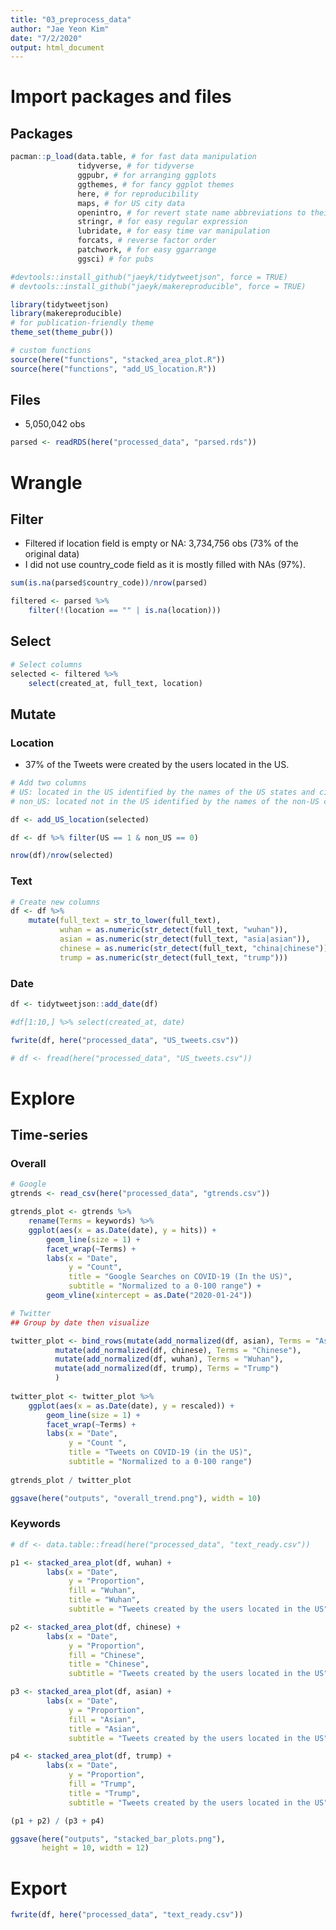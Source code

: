```yaml
---
title: "03_preprocess_data"
author: "Jae Yeon Kim"
date: "7/2/2020"
output: html_document
---
```


# Import packages and files 

## Packages

```r

pacman::p_load(data.table, # for fast data manipulation
               tidyverse, # for tidyverse 
               ggpubr, # for arranging ggplots   
               ggthemes, # for fancy ggplot themes
               here, # for reproducibility 
               maps, # for US city data
               openintro, # for revert state name abbreviations to their original forms 
               stringr, # for easy regular expression
               lubridate, # for easy time var manipulation
               forcats, # reverse factor order 
               patchwork, # for easy ggarrange
               ggsci) # for pubs 

#devtools::install_github("jaeyk/tidytweetjson", force = TRUE)
# devtools::install_github("jaeyk/makereproducible", force = TRUE)

library(tidytweetjson)
library(makereproducible)
# for publication-friendly theme 
theme_set(theme_pubr())

# custom functions
source(here("functions", "stacked_area_plot.R"))
source(here("functions", "add_US_location.R"))
```

## Files 

- 5,050,042 obs 

```r

parsed <- readRDS(here("processed_data", "parsed.rds"))

```

# Wrangle 

## Filter

- Filtered if location field is empty or NA: 3,734,756 obs (73% of the original data)
- I did not use country_code field as it is mostly filled with NAs (97%).

```r

sum(is.na(parsed$country_code))/nrow(parsed)

filtered <- parsed %>%
    filter(!(location == "" | is.na(location)))

```

## Select 

```r

# Select columns 
selected <- filtered %>% 
    select(created_at, full_text, location) 

```

## Mutate 

### Location 

- 37% of the Tweets were created by the users located in the US.

```r

# Add two columns
# US: located in the US identified by the names of the US states and cities 
# non_US: located not in the US identified by the names of the non-US countries 

df <- add_US_location(selected)

df <- df %>% filter(US == 1 & non_US == 0)

nrow(df)/nrow(selected)

```

### Text 

```r

# Create new columns 
df <- df %>%
    mutate(full_text = str_to_lower(full_text),
           wuhan = as.numeric(str_detect(full_text, "wuhan")),
           asian = as.numeric(str_detect(full_text, "asia|asian")),
           chinese = as.numeric(str_detect(full_text, "china|chinese")),
           trump = as.numeric(str_detect(full_text, "trump")))

```

### Date

```r
df <- tidytweetjson::add_date(df)

#df[1:10,] %>% select(created_at, date)

fwrite(df, here("processed_data", "US_tweets.csv"))

# df <- fread(here("processed_data", "US_tweets.csv"))

```

# Explore 

## Time-series

### Overall 

```r

# Google 
gtrends <- read_csv(here("processed_data", "gtrends.csv"))

gtrends_plot <- gtrends %>%
    rename(Terms = keywords) %>%
    ggplot(aes(x = as.Date(date), y = hits)) +
        geom_line(size = 1) +
        facet_wrap(~Terms) +
        labs(x = "Date",
             y = "Count",
             title = "Google Searches on COVID-19 (In the US)",
             subtitle = "Normalized to a 0-100 range") +
        geom_vline(xintercept = as.Date("2020-01-24"))

# Twitter 
## Group by date then visualize 

twitter_plot <- bind_rows(mutate(add_normalized(df, asian), Terms = "Asian"), 
          mutate(add_normalized(df, chinese), Terms = "Chinese"),
          mutate(add_normalized(df, wuhan), Terms = "Wuhan"),
          mutate(add_normalized(df, trump), Terms = "Trump")
          )
             
twitter_plot <- twitter_plot %>%
    ggplot(aes(x = as.Date(date), y = rescaled)) +
        geom_line(size = 1) +
        facet_wrap(~Terms) +
        labs(x = "Date",
             y = "Count ",
             title = "Tweets on COVID-19 (in the US)",
             subtitle = "Normalized to a 0-100 range") 
                    
gtrends_plot / twitter_plot 

ggsave(here("outputs", "overall_trend.png"), width = 10)

```

### Keywords 

```r

# df <- data.table::fread(here("processed_data", "text_ready.csv"))

p1 <- stacked_area_plot(df, wuhan) +
        labs(x = "Date",
             y = "Proportion",
             fill = "Wuhan",
             title = "Wuhan",
             subtitle = "Tweets created by the users located in the US")

p2 <- stacked_area_plot(df, chinese) +
        labs(x = "Date",
             y = "Proportion",
             fill = "Chinese",
             title = "Chinese",
             subtitle = "Tweets created by the users located in the US")

p3 <- stacked_area_plot(df, asian) +
        labs(x = "Date",
             y = "Proportion",
             fill = "Asian",
             title = "Asian",
             subtitle = "Tweets created by the users located in the US")

p4 <- stacked_area_plot(df, trump) +
        labs(x = "Date",
             y = "Proportion",
             fill = "Trump",
             title = "Trump",
             subtitle = "Tweets created by the users located in the US")

(p1 + p2) / (p3 + p4)

ggsave(here("outputs", "stacked_bar_plots.png"),
       height = 10, width = 12)
```

# Export 

```r

fwrite(df, here("processed_data", "text_ready.csv"))

```

